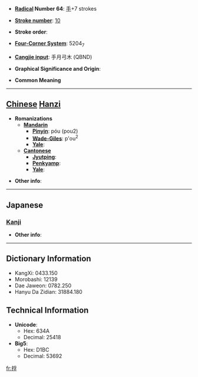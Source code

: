 * '''[[Wiktionary:Chinese radical index| Radical]] Number 64''': [[Wiktionary:Chinese radical index 手|手]]+7 strokes

* '''[[Wiktionary:Chinese total strokes index|Stroke number]]''': [[Wiktionary:Chinese total strokes index 10|10]]

* '''Stroke order''': 

* '''[[Wiktionary:Chinese four corner index|Four-Corner System]]''': 5204<sub>7</sub>

* '''[[Wiktionary:Chinese Cangjie index|Cangjie input]]''': 手月弓木 (QBND)

* '''Graphical Significance and Origin''': 

* '''Common Meaning'''

----

== [[Chinese]] [[Hanzi]] ==

* '''Romanizations'''
** '''[[Mandarin]]'''
*** '''[[Pinyin]]''': póu (pou2)
*** '''[[Wade-Giles]]''': p'ou<sup>2</sup>
*** '''[[Yale]]''': 
** '''[[Cantonese]]'''
*** '''[[Jyutping]]''':
*** '''[[Penkyamp]]''': 
*** '''[[Yale]]''': 

* '''Other info''': 

----

==Japanese==
===[[Kanji]]===
{{kanji|on readings=[[ほう]] (hō), [[ぶ]] (bu), [[ふう]] (hū), [[ふ]] (fu)|kun readings=[[かきあつめる]] (kakiatsumeru)}}

* '''Other info''':  

----

== Dictionary Information ==

* KangXi: 0433.150
* Morobashi: 12139
* Dae Jaweon: 0782.250
* Hanyu Da Zidian: 31884.180

== Technical Information ==

* '''Unicode''':
** Hex: 634A
** Decimal: 25418
* '''Big5''':
** Hex: D1BC
** Decimal: 53692

[[fr:捊]]